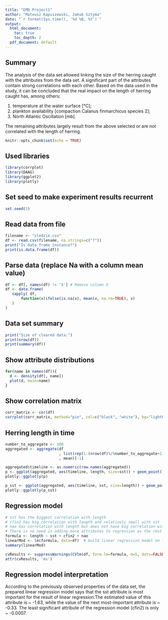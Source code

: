 ```yaml
---
title: "EMD Project1"
author: "Mateusz Kapiszewski, Jakub Sztyma"
date: "`r format(Sys.time(), '%d %B, %Y')`"
output:
  html_document: 
    toc: true
    toc_depth: 2
  pdf_document: default
---
```


## Summary
The analysis of the data set allowed linking the size of the herring caught with the attributes from the data set.
A significant part of the attributes contain strong correlations with each other.
Based on the data used in the study, it can be concluded that the real impact on the length of herring caught has, among others:

1.  temperature at the water surface [°C];
2.  plankton availability [compaction Calanus finmarchicus species 2];
3.  North Atlantic Oscillation [mb].

The remaining attributes largely result from the above selected or are not correlated with the length of herring.

```r
knitr::opts_chunk$set(echo = TRUE)
```

## Used libraries
```r
library(corrplot)
library(DAAG)
library(ggplot2)
library(plotly)
```

## Set seed to make experiment results recurrent
```r
set.seed(5)
```

## Read data from file
```r
filename <- "sledzie.csv"
df <- read.csv(filename, na.strings=c("?"))
print("Is data.frame instance?")
print(is.data.frame(df))
```

## Parse data (replace Na with a column mean value)
```r
df <- df[, names(df) != 'X'] # Remove column X
df <- data.frame(
   sapply( df,
       function(x)ifelse(is.na(x), mean(x, na.rm=TRUE), x)
   )
)
```

## Data set summary
```r

print("Size of cleared data:")
print(nrow(df))
print(summary(df))
```

## Show attribute distributions
```r
for(name in names(df)){
  d <- density(df[, name])
  plot(d, main=name)
}
```

## Show correlation matrix
```r
corr_matrix <- cor(df)
corrplot(corr_matrix, method="pie", col=c("black", "white"), bg="lightblue")
```

## Herring length in time
```r
number_to_aggregate <- 100
aggregated <- aggregate(df
                        , list(rep(1:(nrow(df)%/%number_to_aggregate+1), each=number_to_aggregate, len=nrow(df)))
                        , mean)[-1]

aggregated$timeline <- as.numeric(row.names(aggregated))
p <- ggplot(aggregated, aes(timeline, length, size=sst)) + geom_point() + theme_bw()
plotly::ggplotly(p)

p_sst <- ggplot(aggregated, aes(timeline, sst, size=length)) + geom_point() + theme_bw()
plotly::ggplotly(p_sst)
```

## Regression model
```r
# sst has the biggest correlation with length
# cfin2 has big correlation with length and relatively small with sst
# nao has correlation with length but does not have big correlation with sst or cfin2
# There is no need in adding more attributes to regression as the rest of attributes are very much correlated
formula <- length ~ sst + cfin2 + nao
linearMod <- lm(formula, data=df)  # build linear regression model on full data
summary(linearMod)

cvResults <- suppressWarnings(CVlm(df, form.lm=formula, m=5, dots=FALSE, seed=29, legend.pos="topleft",  printit=FALSE, main="Small symbols are predicted values while bigger ones are actuals."));  # performs the CV
attr(cvResults, 'ms')

```
## Regression model interpretation
According to the previously observed properties of the data set, the prepared linear regression model says that the sst attribute is most important for the result of linear regression.The estimated value of this attribute is ~ -1.63, while the value of the next most-important attribute is ~ -0.33. The least significant attribute of the regression model (cfin2) is only ~ -0.0007.